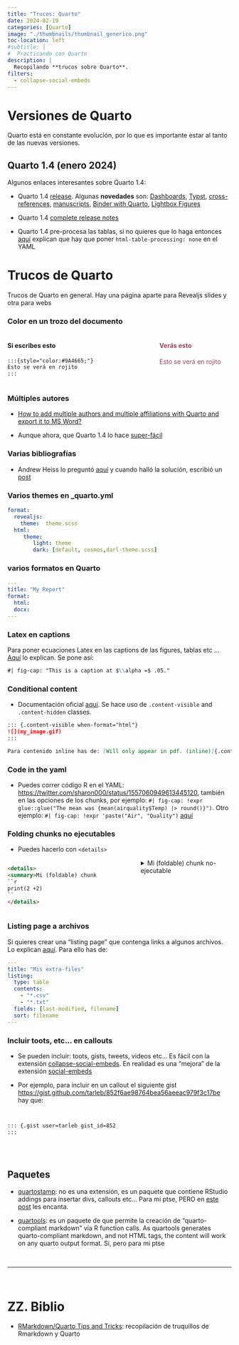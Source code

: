 ```yaml
---
title: "Trucos: Quarto"
date: 2024-02-19
categories: [Quarto]
image: "./thumbnails/thumbnail_generico.png"
toc-location: left
#subtitle: | 
#  Practicando con Quarto
description: |
  Recopilando **trucos sobre Quarto**.
filters:
  - collapse-social-embeds
---
```



# Versiones de Quarto

Quarto está en constante evolución, por lo que es importante estar al tanto de las nuevas versiones.


## Quarto 1.4 (enero 2024)

Algunos enlaces interesantes sobre Quarto 1.4:


- Quarto 1.4 [release](https://quarto.org/docs/blog/posts/2024-01-24-1.4-release/). Algunas **novedades** son: [Dashboards](https://quarto.org/docs/blog/posts/2024-01-24-1.4-release/#dashboards), [Typst](https://quarto.org/docs/blog/posts/2024-01-24-1.4-release/#typst), [cross-references](https://quarto.org/docs/blog/posts/2024-01-24-1.4-release/#cross-references), [manuscripts](https://quarto.org/docs/blog/posts/2024-01-24-1.4-release/#manuscripts), [Binder with Quarto](https://quarto.org/docs/projects/binder.html), [Lightbox Figures](https://quarto.org/docs/output-formats/html-lightbox-figures.html)

- Quarto 1.4 [ complete release notes](https://quarto.org/docs/download/release.html)

- Quarto 1.4 pre-procesa las tablas, si no quieres que lo haga entonces [aquí](https://hachyderm.io/@jimgar/111816035893143025) explican que hay que poner `html-table-processing: none` en el YAML





# Trucos de Quarto

Trucos de Quarto en general. Hay una página aparte para Revealjs slides y otra para webs

### Color en un trozo del documento

:::: {.columns}
::: {.column width="40%"}
#### Si escribes esto
```md
:::{style="color:#9A4665;"}
Esto se verá en rojito
:::
```
:::
::: {.column width="10%"}
:::
:::{.column width="40%" style="color:#9A4665;"}
#### Verás esto
Esto se verá en rojito
:::
::::

### Múltiples autores

- [How to add multiple authors and multiple affiliations with Quarto and export it to MS Word?](https://stackoverflow.com/questions/75347447/how-to-add-multiple-authors-and-multiple-affiliations-with-quarto-and-export-it)

- Aunque ahora, que Quarto 1.4 lo hace [super-fácil](https://quarto.org/docs/journals/authors.html#author-metadata)

### Varias bibliografías

- Andrew Heiss lo preguntó [aquí](https://fediscience.org/@andrew/111560089164492193) y cuando halló la solución, escribió un [post](https://www.andrewheiss.com/blog/2023/12/11/separate-bibliographies-quarto/)

### Varios themes en _quarto.yml

```yaml
format:
  revealjs:
	theme:  theme.scss
  html:
	 theme:
		light: theme
		dark: [default, cosmos,darl-theme.scss]
```

### varios formatos en Quarto

```yaml
---
title: "My Report"         
format:                 
  html:                                     
  docx:                                                          
---

```


### Latex en captions

Para poner ecuaciones Latex en las captions de las figures, tablas etc ... [Aquí](https://fosstodon.org/@juli_nagel/110146398766389608) lo explican. Se pone así:

```md
#| fig-cap: "This is a caption at $\\alpha =$ .05."
```


### Conditional content

- Documentación oficial [aquí](https://quarto.org/docs/authoring/conditional.html). Se hace uso de `.content-visible` and `.content-hidden` classes.



```md
::: {.content-visible when-format="html"}
![](my_image.gif)
:::

Para contenido inline has de: [Will only appear in pdf. (inline)]{.content-visible when-format="pdf"}
```

### Code in the yaml

- Puedes correr código R en el YAML: <https://twitter.com/sharon000/status/1557060949613445120>, también en las opciones de los chunks, por ejemplo: ` #| fig-cap: !expr glue::glue("The mean was {mean(airquality$Temp) |> round()}")`. Otro ejemplo: `#| fig-cap: !expr 'paste("Air", "Quality")` [aquí](https://quarto.org/docs/computations/r.html#chunk-options)


### Folding chunks no ejecutables

- Puedes hacerlo con `<details>`

:::: {.columns}
::: {.column width="40%"}

```md
<details>
<summary>Mi (foldable) chunk no-ejecutable</summary>
``r
print(2 +2)
``
</details>
```
:::
::: {.column width="10%"}
:::
::: {.column width="40%"}
<details>
<summary>Mi (foldable) chunk no-ejecutable</summary>
```r
print(2 +2)
```
</details>
:::
::::


### Listing page a archivos

Si quieres crear una "listing page" que contenga links a algunos archivos. Lo explican [aquí](https://mastodon.cloud/@nxskok/111576766289359321). Para ello has de: 

```yaml
---
title: "Mis extra-files"
listing: 
  type: table
  contents: 
    - "*.csv"
    - "*.txt"
  fields: [last-modified, filename]
  sort: filename
---
```




###  Incluir toots, etc... en callouts

- Se pueden incluir: toots, gists, tweets, videos etc... Es fácil con la extensión [collapse-social-embeds](https://github.com/shafayetShafee/collapse-social-embeds). En realidad es una "mejora" de la extensión [social-embeds](https://github.com/sellorm/quarto-social-embeds)


-  Por ejemplo, para incluir en un callout el siguiente gist <https://gist.github.com/tarleb/852f6ae98764bea56aeeac979f3c17be> hay que: 


:::: {.columns}
::: {.column width="50%"}
```md

::: {.gist user=tarleb gist_id=852f6ae98764bea56aeeac979f3c17be }
:::

```
:::
::: {.column width="5%"}
:::
::: {.column width="40%"}
::: {.gist user=tarleb gist_id=852f6ae98764bea56aeeac979f3c17be }
:::
:::
::::





<br>

## Paquetes 

 - [quartostamp](https://matt-dray.github.io/quartostamp/index.html): no es una extensión, es un paquete que contiene RStudio addings para insertar divs, callouts etc... Para mi ptse, PERO en [este post](https://www.rostrum.blog/2022/08/11/quartostamp-snorkel/) les encanta.
 
 - [quartools](https://github.com/ElianHugh/quartools): es un paquete de que permite la creación de "quarto-compliant markdown" vía R function calls. As quartools generates quarto-compliant markdown, and not HTML tags, the content will work on any quarto output format. Sí, pero para mi ptse


<br>

----------------------------

<br>


# ZZ. Biblio

- [RMarkdown/Quarto Tips and Tricks](https://indrajeetpatil.github.io/RmarkdownTips/#xaringan-to-quarto-conversion): recopilación de truquillos de Rmarkdown y Quarto

